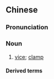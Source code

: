 {{also|虎钳}}
==Chinese==
{{zh-forms|s=虎钳}}

===Pronunciation===
{{zh-pron
|m=hǔqián
|c=fu2 kim4
|cat=n
}}

===Noun===
{{zh-noun}}

# [[vice]]; [[clamp]]

====Derived terms====
{{zh-der|老虎鉗}}

{{zh-cat|Tools}}